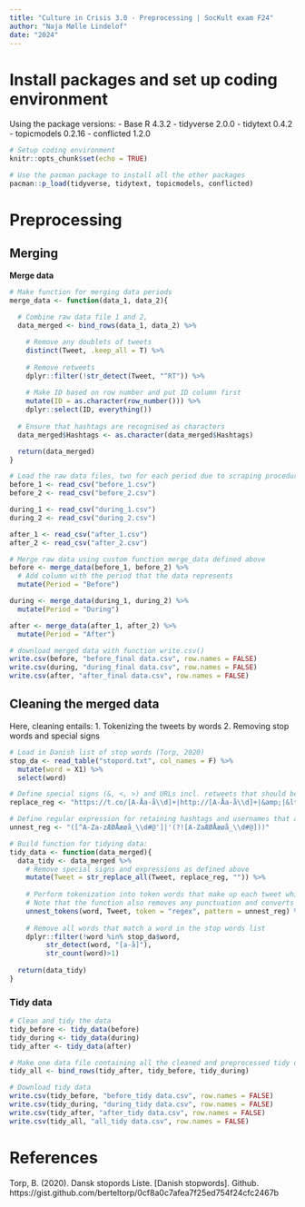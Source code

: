 ```yaml
---
title: "Culture in Crisis 3.0 - Preprocessing | SocKult exam F24"
author: "Naja Mølle Lindelof"
date: "2024"
---
```



# Install packages and set up coding environment

Using the package versions:
- Base R 4.3.2
- tidyverse 2.0.0
- tidytext 0.4.2
- topicmodels 0.2.16
- conflicted 1.2.0


```r

# Setup coding environment
knitr::opts_chunk$set(echo = TRUE)

# Use the pacman package to install all the other packages
pacman::p_load(tidyverse, tidytext, topicmodels, conflicted)

```

# Preprocessing

## Merging

__Merge data__
```r

# Make function for merging data periods
merge_data <- function(data_1, data_2){
  
  # Combine raw data file 1 and 2,
  data_merged <- bind_rows(data_1, data_2) %>%

    # Remove any doublets of tweets
    distinct(Tweet, .keep_all = T) %>% 
    
    # Remove retweets
    dplyr::filter(!str_detect(Tweet, "^RT")) %>% 
    
    # Make ID based on row number and put ID column first
    mutate(ID = as.character(row_number())) %>% 
    dplyr::select(ID, everything())
  
  # Ensure that hashtags are recognised as characters
  data_merged$Hashtags <- as.character(data_merged$Hashtags)

  return(data_merged)
}

```


```r

# Load the raw data files, two for each period due to scraping procedure
before_1 <- read_csv("before_1.csv")
before_2 <- read_csv("before_2.csv")

during_1 <- read_csv("during_1.csv")
during_2 <- read_csv("during_2.csv")

after_1 <- read_csv("after_1.csv")
after_2 <- read_csv("after_2.csv")

```

```r

# Merge raw data using custom function merge_data defined above
before <- merge_data(before_1, before_2) %>% 
  # Add column with the period that the data represents
  mutate(Period = "Before")

during <- merge_data(during_1, during_2) %>% 
  mutate(Period = "During")

after <- merge_data(after_1, after_2) %>% 
  mutate(Period = "After")

```

```r

# download merged data with function write.csv()
write.csv(before, "before_final data.csv", row.names = FALSE)
write.csv(during, "during_final data.csv", row.names = FALSE)
write.csv(after, "after_final data.csv", row.names = FALSE)

```


## Cleaning the merged data

Here, cleaning entails:
1. Tokenizing the tweets by words
2. Removing stop words and special signs


```r

# Load in Danish list of stop words (Torp, 2020)
stop_da <- read_table("stopord.txt", col_names = F) %>%
  mutate(word = X1) %>% 
  select(word)

# Define special signs (&, <, >) and URLs incl. retweets that should be removed, using regular expressions (regex)
replace_reg <- "https://t.co/[A-Åa-å\\d]+|http://[A-Åa-å\\d]+|&amp;|&lt;|&gt;|RT|https"

# Define regular expression for retaining hashtags and usernames that are meaningful in Twitter language
unnest_reg <- "([^A-Za-zÆØÅæøå_\\d#@']|'(?![A-ZaÆØÅæøå_\\d#@]))"

```



```r

# Build function for tidying data:
tidy_data <- function(data_merged){
  data_tidy <- data_merged %>% 
    # Remove special signs and expressions as defined above
    mutate(Tweet = str_replace_all(Tweet, replace_reg, "")) %>% 
    
    # Perform tokenization into token words that make up each tweet while retaining hashtags and usernames as defined above
    # Note that the function also removes any punctuation and converts all letters to lowercase
    unnest_tokens(word, Tweet, token = "regex", pattern = unnest_reg) %>% 
    
    # Remove all words that match a word in the stop words list
    dplyr::filter(!word %in% stop_da$word, 
         str_detect(word, "[a-å]"),
         str_count(word)>1)
    
  return(data_tidy)
}

```


### Tidy data

```r

# Clean and tidy the data
tidy_before <- tidy_data(before)
tidy_during <- tidy_data(during)
tidy_after <- tidy_data(after)

```

```r

# Make one data file containing all the cleaned and preprocessed tidy data
tidy_all <- bind_rows(tidy_after, tidy_before, tidy_during)

```


```r

# Download tidy data
write.csv(tidy_before, "before_tidy data.csv", row.names = FALSE)
write.csv(tidy_during, "during_tidy data.csv", row.names = FALSE)
write.csv(tidy_after, "after_tidy data.csv", row.names = FALSE)
write.csv(tidy_all, "all_tidy data.csv", row.names = FALSE)

```


# References
Torp, B. (2020). Dansk stopords Liste. [Danish stopwords]. Github. https://gist.github.com/berteltorp/0cf8a0c7afea7f25ed754f24cfc2467b


